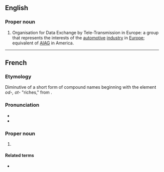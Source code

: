 ==English==

===Proper noun===
{{en-proper noun}}

# Organisation for Data Exchange by Tele-Transmission in Europe: a group that represents the interests of the [[automotive]] [[industry]] in [[Europe]]; equivalent of [[AIAG]] in America.

----

==French==

===Etymology===
Diminutive of a short form of {{etyl|gem|fr}} compound names beginning with the element ''od-, ot-'' "riches," from {{der|fr|gem-pro|*audaz}}.

===Pronunciation===
* {{fr-IPA}}
* {{audio|fr|LL-Q150 (fra)-Lepticed7-Odette.wav|Audio}}

===Proper noun===
{{fr-proper noun|f}}

# {{given name|fr|female}}

====Related terms====
* {{l|fr|Odile}}